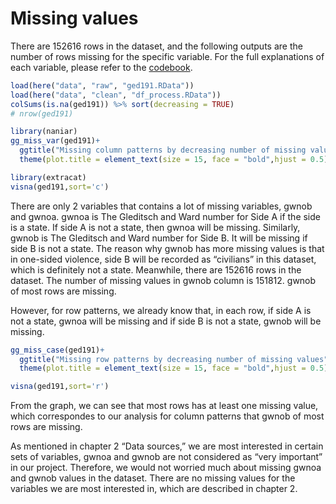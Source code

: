 # Missing values

There are 152616 rows in the dataset, and the following outputs are the number of rows missing for the specific variable. For the full explanations of each variable, please refer to the [codebook](https://ucdp.uu.se/downloads/ged/ged191.pdf).

```r
load(here("data", "raw", "ged191.RData"))
load(here("data", "clean", "df_process.RData"))
colSums(is.na(ged191)) %>% sort(decreasing = TRUE)
# nrow(ged191)
```

```r
library(naniar)
gg_miss_var(ged191)+
  ggtitle("Missing column patterns by decreasing number of missing values")+
  theme(plot.title = element_text(size = 15, face = "bold",hjust = 0.5))
```
```r
library(extracat)
visna(ged191,sort='c')
```

There are only 2 variables that contains a lot of missing variables, gwnob and gwnoa. gwnoa is The Gleditsch and Ward number for Side A if the side is a state. If side A is not a state, then gwnoa will be missing. Similarly, gwnob is The Gleditsch and Ward number for Side B. It will be missing if side B is not a state. The reason why gwnob has more missing values is that in one-sided violence, side B will be recorded as "civilians" in this dataset, which is definitely not a state.
Meanwhile, there are 152616 rows in the dataset. The number of missing values in gwnob column is 151812. gwnob of most rows are missing.

However, for row patterns, we already know that, in each row, if side A is not a state, gwnoa will be missing and if side B is not a state, gwnob will be missing.
```r
gg_miss_case(ged191)+
  ggtitle("Missing row patterns by decreasing number of missing values")+
  theme(plot.title = element_text(size = 15, face = "bold",hjust = 0.5))
```
```r
visna(ged191,sort='r')
```
From the graph, we can see that most rows has at least one missing value, which correspondes to our analysis for column patterns that gwnob of most rows are missing. 

As mentioned in chapter 2 "Data sources," we are most interested in certain sets of variables, gwnoa and gwnob are not considered as "very important" in our project. Therefore, we would not worried much about missing gwnoa and gwnob values in the dataset. There are no missing values for the variables we are most interested in, which are described in chapter 2. 